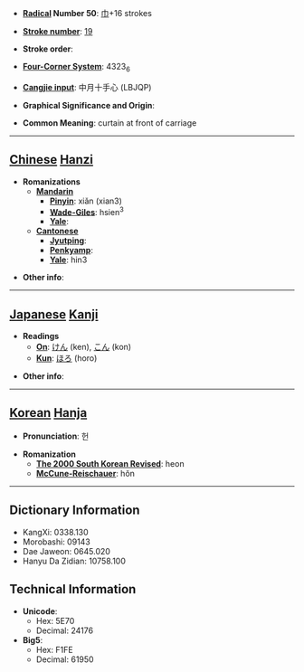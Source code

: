 * '''[[Wiktionary:Chinese radical index| Radical]] Number 50''': [[Wiktionary:Chinese radical index 巾|巾]]+16 strokes

* '''[[Wiktionary:Chinese total strokes index|Stroke number]]''': [[Wiktionary:Chinese total strokes index 19|19]]

* '''Stroke order''': 

* '''[[Wiktionary:Chinese four corner index|Four-Corner System]]''': 4323<sub>6</sub>

* '''[[Wiktionary:Chinese Cangjie index|Cangjie input]]''': 中月十手心 (LBJQP)

* '''Graphical Significance and Origin''': 

* '''Common Meaning''': curtain at front of carriage

----

== [[Chinese]] [[Hanzi]] ==

* '''Romanizations'''
** '''[[Mandarin]]'''
*** '''[[Pinyin]]''': xiǎn (xian3)
*** '''[[Wade-Giles]]''': hsien<sup>3</sup>
*** '''[[Yale]]''': 
** '''[[Cantonese]]'''
*** '''[[Jyutping]]''':
*** '''[[Penkyamp]]''': 
*** '''[[Yale]]''': hin3

* '''Other info''': 

----

== [[Japanese]] [[Kanji]] ==

* '''Readings'''
** '''[[On]]''': [[けん]] (ken), [[こん]] (kon)
** '''[[Kun]]''': [[ほろ]] (horo)

* '''Other info''':  

----

== [[Korean]] [[Hanja]] ==

* '''Pronunciation''': 헌

* '''Romanization'''
** '''[[The 2000 South Korean Revised Romanization|The 2000 South Korean Revised]]''': heon
** '''[[McCune-Reischauer]]''': hŏn

----

== Dictionary Information ==

* KangXi: 0338.130
* Morobashi: 09143
* Dae Jaweon: 0645.020
* Hanyu Da Zidian: 10758.100

== Technical Information ==

* '''Unicode''':
** Hex: 5E70
** Decimal: 24176
* '''Big5''':
** Hex: F1FE
** Decimal: 61950